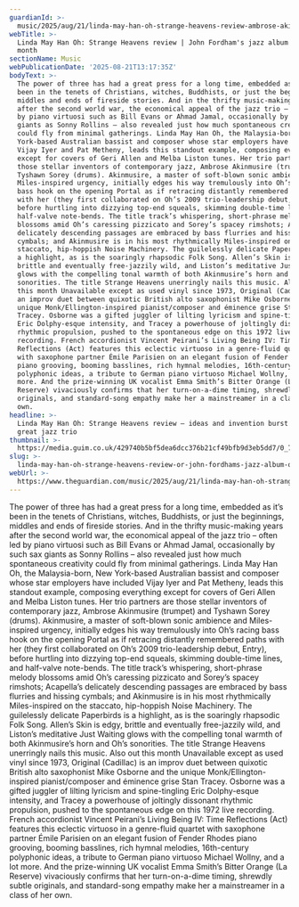 ```yaml
---
guardianId: >-
  music/2025/aug/21/linda-may-han-oh-strange-heavens-review-ambrose-akinmusire-tyshawn-sorey
webTitle: >-
  Linda May Han Oh: Strange Heavens review | John Fordham's jazz album of the
  month
sectionName: Music
webPublicationDate: '2025-08-21T13:17:35Z'
bodyText: >-
  The power of three has had a great press for a long time, embedded as it’s
  been in the tenets of Christians, witches, Buddhists, or just the beginnings,
  middles and ends of fireside stories. And in the thrifty music-making years
  after the second world war, the economical appeal of the jazz trio – often led
  by piano virtuosi such as Bill Evans or Ahmad Jamal, occasionally by such sax
  giants as Sonny Rollins – also revealed just how much spontaneous creativity
  could fly from minimal gatherings. Linda May Han Oh, the Malaysia-born, New
  York-based Australian bassist and composer whose star employers have included
  Vijay Iyer and Pat Metheny, leads this standout example, composing everything
  except for covers of Geri Allen and Melba Liston tunes. Her trio partners are
  those stellar inventors of contemporary jazz, Ambrose Akinmusire (trumpet) and
  Tyshawn Sorey (drums). Akinmusire, a master of soft-blown sonic ambience and
  Miles-inspired urgency, initially edges his way tremulously into Oh’s racing
  bass hook on the opening Portal as if retracing distantly remembered paths
  with her (they first collaborated on Oh’s 2009 trio-leadership debut, Entry),
  before hurtling into dizzying top-end squeals, skimming double-time lines, and
  half-valve note-bends. The title track’s whispering, short-phrase melody
  blossoms amid Oh’s caressing pizzicato and Sorey’s spacey rimshots; Acapella’s
  delicately descending passages are embraced by bass flurries and hissing
  cymbals; and Akinmusire is in his most rhythmically Miles-inspired on the
  staccato, hip-hoppish Noise Machinery. The guilelessly delicate Paperbirds is
  a highlight, as is the soaringly rhapsodic Folk Song. Allen’s Skin is edgy,
  brittle and eventually free-jazzily wild, and Liston’s meditative Just Waiting
  glows with the compelling tonal warmth of both Akinmusire’s horn and Oh’s
  sonorities. The title Strange Heavens unerringly nails this music. Also out
  this month Unavailable except as used vinyl since 1973, Original (Cadillac) is
  an improv duet between quixotic British alto saxophonist Mike Osborne and the
  unique Monk/Ellington-inspired pianist/composer and éminence grise Stan
  Tracey. Osborne was a gifted juggler of lilting lyricism and spine-tingling
  Eric Dolphy-esque intensity, and Tracey a powerhouse of joltingly dissonant
  rhythmic propulsion, pushed to the spontaneous edge on this 1972 live
  recording. French accordionist Vincent Peirani’s Living Being IV: Time
  Reflections (Act) features this eclectic virtuoso in a genre-fluid quartet
  with saxophone partner Émile Parisien on an elegant fusion of Fender Rhodes
  piano grooving, booming basslines, rich hymnal melodies, 16th-century
  polyphonic ideas, a tribute to German piano virtuoso Michael Wollny, and a lot
  more. And the prize-winning UK vocalist Emma Smith’s Bitter Orange (La
  Reserve) vivaciously confirms that her turn-on-a-dime timing, shrewdly subtle
  originals, and standard-song empathy make her a mainstreamer in a class of her
  own.
headline: >-
  Linda May Han Oh: Strange Heavens review – ideas and invention burst from a
  great jazz trio
thumbnail: >-
  https://media.guim.co.uk/429740b5bf5dea6dcc376b21cf49bfb9d3eb5dd7/0_788_3629_2905/500.jpg
slug: >-
  linda-may-han-oh-strange-heavens-review-or-john-fordhams-jazz-album-of-the-month
webUrl: >-
  https://www.theguardian.com/music/2025/aug/21/linda-may-han-oh-strange-heavens-review-ambrose-akinmusire-tyshawn-sorey
---
```

The power of three has had a great press for a long time, embedded as it’s been in the tenets of Christians, witches, Buddhists, or just the beginnings, middles and ends of fireside stories. And in the thrifty music-making years after the second world war, the economical appeal of the jazz trio – often led by piano virtuosi such as Bill Evans or Ahmad Jamal, occasionally by such sax giants as Sonny Rollins – also revealed just how much spontaneous creativity could fly from minimal gatherings. Linda May Han Oh, the Malaysia-born, New York-based Australian bassist and composer whose star employers have included Vijay Iyer and Pat Metheny, leads this standout example, composing everything except for covers of Geri Allen and Melba Liston tunes. Her trio partners are those stellar inventors of contemporary jazz, Ambrose Akinmusire (trumpet) and Tyshawn Sorey (drums). Akinmusire, a master of soft-blown sonic ambience and Miles-inspired urgency, initially edges his way tremulously into Oh’s racing bass hook on the opening Portal as if retracing distantly remembered paths with her (they first collaborated on Oh’s 2009 trio-leadership debut, Entry), before hurtling into dizzying top-end squeals, skimming double-time lines, and half-valve note-bends. The title track’s whispering, short-phrase melody blossoms amid Oh’s caressing pizzicato and Sorey’s spacey rimshots; Acapella’s delicately descending passages are embraced by bass flurries and hissing cymbals; and Akinmusire is in his most rhythmically Miles-inspired on the staccato, hip-hoppish Noise Machinery. The guilelessly delicate Paperbirds is a highlight, as is the soaringly rhapsodic Folk Song. Allen’s Skin is edgy, brittle and eventually free-jazzily wild, and Liston’s meditative Just Waiting glows with the compelling tonal warmth of both Akinmusire’s horn and Oh’s sonorities. The title Strange Heavens unerringly nails this music. Also out this month Unavailable except as used vinyl since 1973, Original (Cadillac) is an improv duet between quixotic British alto saxophonist Mike Osborne and the unique Monk/Ellington-inspired pianist/composer and éminence grise Stan Tracey. Osborne was a gifted juggler of lilting lyricism and spine-tingling Eric Dolphy-esque intensity, and Tracey a powerhouse of joltingly dissonant rhythmic propulsion, pushed to the spontaneous edge on this 1972 live recording. French accordionist Vincent Peirani’s Living Being IV: Time Reflections (Act) features this eclectic virtuoso in a genre-fluid quartet with saxophone partner Émile Parisien on an elegant fusion of Fender Rhodes piano grooving, booming basslines, rich hymnal melodies, 16th-century polyphonic ideas, a tribute to German piano virtuoso Michael Wollny, and a lot more. And the prize-winning UK vocalist Emma Smith’s Bitter Orange (La Reserve) vivaciously confirms that her turn-on-a-dime timing, shrewdly subtle originals, and standard-song empathy make her a mainstreamer in a class of her own.
